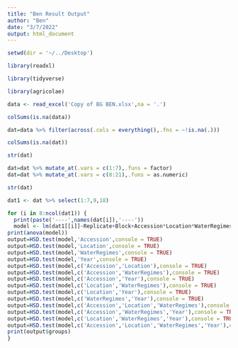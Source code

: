 ```yaml
---
title: "Ben Result Output"
author: "Ben"
date: "3/7/2022"
output: html_document
---
```


```r
setwd(dir = '~/../Desktop')
```
```r
library(readxl)

library(tidyverse)

library(agricolae)
```


```r
data <- read_excel('Copy of BG BEN.xlsx',na = '.')
```



```r


colSums(is.na(data))

dat=data %>% filter(across(.cols = everything(),.fns = ~!is.na(.)))

colSums(is.na(dat))

str(dat)

dat=dat %>% mutate_at(.vars = c(1:7),.funs = factor)
dat=dat %>% mutate_at(.vars = c(8:21),.funs = as.numeric)

str(dat)
```


```r
dat1 <- dat %>% select(1:7,9,18)
```


```r
for (i in 8:ncol(dat1)) {
  print(paste('----',names(dat[i]),'----'))
  model <- lm(dat1[[i]]~Replicate+Block+Accession*Location*WaterRegimes*Year,data=dat1)
print(anova(model))  
output=HSD.test(model,'Accession',console = TRUE)
output=HSD.test(model,'Location',console = TRUE)
output=HSD.test(model,'WaterRegimes',console = TRUE)
output=HSD.test(model,'Year',console = TRUE)
output=HSD.test(model,c('Accession','Location'),console = TRUE)
output=HSD.test(model,c('Accession','WaterRegimes'),console = TRUE)
output=HSD.test(model,c('Accession','Year'),console = TRUE)
output=HSD.test(model,c('Location','WaterRegimes'),console = TRUE)
output=HSD.test(model,c('Location','Year'),console = TRUE)
output=HSD.test(model,c('WaterRegimes','Year'),console = TRUE)
output=HSD.test(model,c('Accession','Location','WaterRegimes'),console = TRUE)
output=HSD.test(model,c('Accession','WaterRegimes','Year'),console = TRUE)
output=HSD.test(model,c('Location','WaterRegimes','Year'),console = TRUE)
output=HSD.test(model,c('Accession','Location','WaterRegimes','Year'),console = FALSE)
print(output$groups)
}
```

